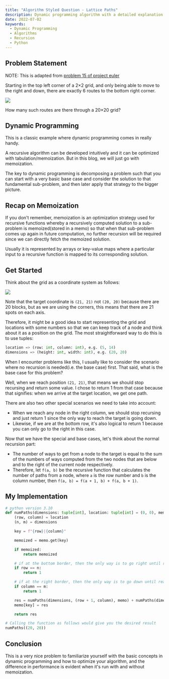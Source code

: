 ```yaml
---
title: "Algorithm Styled Question - Lattice Paths"
description: Dynamic programming algorithm with a detailed explanation.
date: 2022-07-02
keywords:
  - Dynamic Programming
  - Algorithms
  - Recursion
  - Python
---
```


## Problem Statement

NOTE: This is adapted from [problem 15 of project euler](https://projecteuler.net/problem=15)

Starting in the top left corner of a 2×2 grid, and only being able to move to the right and down, there are exactly 6 routes to the bottom right corner.

![](https://raw.githubusercontent.com/timthedev07/my-website/dev/assets/15-statement.png)

How many such routes are there through a 20×20 grid?

## Dynamic Programming

This is a classic example where dynamic programming comes in really handy.

A recursive algorithm can be developed intuitively and it can be optimized with tabulation/memoization. But in this blog, we will just go with memoization.

The key to dynamic programming is decomposing a problem such that you can start with a very basic base case and consider the solution to that fundamental sub-problem, and then later apply that strategy to the bigger picture.

## Recap on Memoization

If you don't remember, memoization is an optimization strategy used for recursive functions whereby a recursively computed solution to a sub-problem is memoized(stored in a memo) so that when that sub-problem comes up again in future computation, no further recursion will be required since we can directly fetch the memoized solution.

Usually it is represented by arrays or key-value maps where a particular input to a recursive function is mapped to its corresponding solution.

## Get Started

Think about the grid as a coordinate system as follows:

![](https://raw.githubusercontent.com/timthedev07/my-website/dev/assets/lattic-paths-coordinate.jpg)

Note that the target coordinate is `(21, 21)` not `(20, 20)` because there are 20 blocks, but as we are using the corners, this means that there are 21 spots on each axis.

Therefore, it might be a good idea to start representing the grid and locations with some numbers so that we can keep track of a node and think about it as a position on the grid. The most straightforward way to do this is to use tuples:

```python
location => (row: int, column: int), e.g. (5, 14)
dimensions => (height: int, width: int), e.g. (20, 20)
```

When I encounter problems like this, I usually like to consider the scenario where no recursion is needed(i.e. the base case) first. That said, what is the base case for this problem?

Well, when we reach position `(21, 21)`, that means we should stop recursing and return some value. I chose to return 1 from that case because that signifies: when we arrive at the target location, we get one path.

There are also two other special scenarios we need to take into account:

- When we reach any node in the right column, we should stop recursing and just return 1 since the only way to reach the target is going down.
- Likewise, if we are at the bottom row, it's also logical to return 1 because you can only go to the right in this case.

Now that we have the special and base cases, let's think about the normal recursion part:

- The number of ways to get from a node to the target is equal to the sum of the numbers of ways computed from the two nodes that are below and to the right of the current node respectively.
- Therefore, let `f(a, b)` be the recursive function that calculates the number of paths from a node, where `a` is the row number and `b` is the column number, then `f(a, b) = f(a + 1, b) + f(a, b + 1)`.

## My Implementation

```python
# python version 3.10
def numPaths(dimensions: tuple[int], location: tuple[int] = (0, 0), memo = {}):
    (row, column) = location
    (n, m) = dimensions

    key = f"{row}|{column}"

    memoized = memo.get(key)

    if memoized:
        return memoized

    # if at the bottom border, then the only way is to go right until reaching the target
    if row == n:
        return 1

    # if at the right border, then the only way is to go down until reaching the target
    if column == m:
        return 1

    res = numPaths(dimensions, (row + 1, column), memo) + numPaths(dimensions, (row, column + 1), memo)
    memo[key] = res

    return res

# Calling the function as follows would give you the desired result
numPaths((20, 20))
```

## Conclusion

This is a very nice problem to familiarize yourself with the basic concepts in dynamic programming and how to optimize your algorithm, and the difference in performance is evident when it's run with and without memoization.
